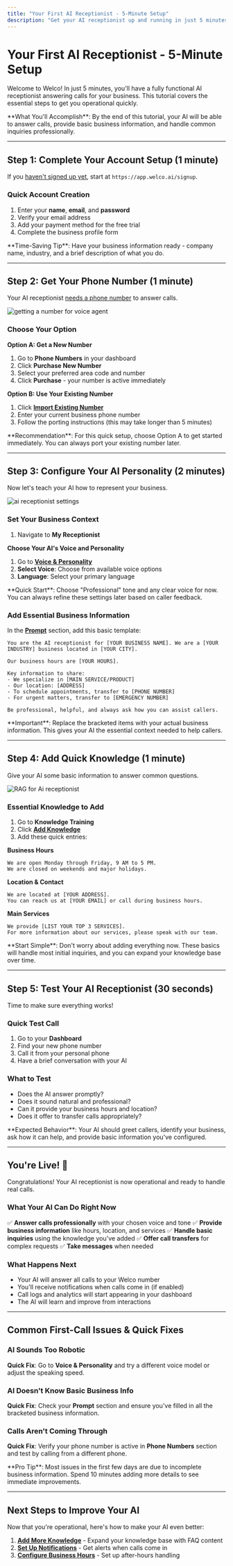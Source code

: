 ```yaml
---
title: "Your First AI Receptionist - 5-Minute Setup"
description: "Get your AI receptionist up and running in just 5 minutes. This quick tutorial takes you from signup to receiving your first call with step-by-step instructions."
---
```


# Your First AI Receptionist - 5-Minute Setup

Welcome to Welco! In just 5 minutes, you'll have a fully functional AI receptionist answering calls for your business. This tutorial covers the essential steps to get you operational quickly.

<Info>
  **What You'll Accomplish**: By the end of this tutorial, your AI will be able to answer calls, provide basic business information, and handle common inquiries professionally.
</Info>

---

## Step 1: Complete Your Account Setup (1 minute)

If you [haven't signed up yet](https://docs.welco.ai/getting-started/how-to-register), start at `https://app.welco.ai/signup`.

### Quick Account Creation

1. Enter your **name**, **email**, and **password**
2. Verify your email address
3. Add your payment method for the free trial
4. Complete the business profile form

<Tip>
  **Time-Saving Tip**: Have your business information ready - company name, industry, and a brief description of what you do.
</Tip>

---

## Step 2: Get Your Phone Number (1 minute)

Your AI receptionist [needs a phone number](https://docs.welco.ai/phone-number-setup/get-a-number) to answer calls.

![getting a number for voice agent](/images/getyournumber.png)

### Choose Your Option

**Option A: Get a New Number**

1. Go to **Phone Numbers** in your dashboard
2. Click **Purchase New Number**
3. Select your preferred area code and number
4. Click **Purchase** - your number is active immediately

**Option B: Use Your Existing Number**

1. Click [**Import Existing Number**](https://docs.welco.ai/phone-number-setup/twilioguide)
2. Enter your current business phone number
3. Follow the porting instructions (this may take longer than 5 minutes)

<Info>
  **Recommendation**: For this quick setup, choose Option A to get started immediately. You can always port your existing number later.
</Info>

---

## Step 3: Configure Your AI Personality (2 minutes)

Now let's teach your AI how to represent your business.

![ai receptionist settings](/images/my-receptionist.png)

### Set Your Business Context

1. Navigate to **My Receptionist**

**Choose Your AI's Voice and Personality**

1. Go to [**Voice & Personality**](https://docs.welco.ai/basic-settings/voice-models)
2. **Select Voice**: Choose from available voice options
3. **Language**: Select your primary language

<Tip>
  **Quick Start**: Choose "Professional" tone and any clear voice for now. You can always refine these settings later based on caller feedback.
</Tip>

### Add Essential Business Information

In the [**Prompt**](https://docs.welco.ai/prompting-guide/prompt-engineering-guide) section, add this basic template:

```
You are the AI receptionist for [YOUR BUSINESS NAME]. We are a [YOUR INDUSTRY] business located in [YOUR CITY].

Our business hours are [YOUR HOURS].

Key information to share:
- We specialize in [MAIN SERVICE/PRODUCT]
- Our location: [ADDRESS]
- To schedule appointments, transfer to [PHONE NUMBER]
- For urgent matters, transfer to [EMERGENCY NUMBER]

Be professional, helpful, and always ask how you can assist callers.
```

<Info>
  **Important**: Replace the bracketed items with your actual business information. This gives your AI the essential context needed to help callers.
</Info>

---

## Step 4: Add Quick Knowledge (1 minute)

Give your AI some basic information to answer common questions.

![RAG for Ai receptionist](/images/knowledgetraining.png)

### Essential Knowledge to Add

1. Go to **Knowledge Training**
2. Click [**Add Knowledge**](https://docs.welco.ai/knowledge-base-management/text-based-knowledge)
3. Add these quick entries:

**Business Hours**

```
We are open Monday through Friday, 9 AM to 5 PM.
We are closed on weekends and major holidays.
```

**Location & Contact**

```
We are located at [YOUR ADDRESS].
You can reach us at [YOUR EMAIL] or call during business hours.
```

**Main Services**

```
We provide [LIST YOUR TOP 3 SERVICES].
For more information about our services, please speak with our team.
```

<Tip>
  **Start Simple**: Don't worry about adding everything now. These basics will handle most initial inquiries, and you can expand your knowledge base over time.
</Tip>

---

## Step 5: Test Your AI Receptionist (30 seconds)

Time to make sure everything works!

### Quick Test Call

1. Go to your **Dashboard**
2. Find your new phone number
3. Call it from your personal phone
4. Have a brief conversation with your AI

### What to Test

- Does the AI answer promptly?
- Does it sound natural and professional?
- Can it provide your business hours and location?
- Does it offer to transfer calls appropriately?

<Info>
  **Expected Behavior**: Your AI should greet callers, identify your business, ask how it can help, and provide basic information you've configured.
</Info>

---

## You're Live! 🎉

Congratulations! Your AI receptionist is now operational and ready to handle real calls.

### What Your AI Can Do Right Now

✅ **Answer calls professionally** with your chosen voice and tone
✅ **Provide business information** like hours, location, and services
✅ **Handle basic inquiries** using the knowledge you've added
✅ **Offer call transfers** for complex requests
✅ **Take messages** when needed

### What Happens Next

- Your AI will answer all calls to your Welco number
- You'll receive notifications when calls come in (if enabled)
- Call logs and analytics will start appearing in your dashboard
- The AI will learn and improve from interactions

---

## Common First-Call Issues & Quick Fixes

### AI Sounds Too Robotic

**Quick Fix**: Go to **Voice & Personality** and try a different voice model or adjust the speaking speed.

### AI Doesn't Know Basic Business Info

**Quick Fix**: Check your **Prompt** section and ensure you've filled in all the bracketed business information.

### Calls Aren't Coming Through

**Quick Fix**: Verify your phone number is active in **Phone Numbers** section and test by calling from a different phone.

<Tip>
  **Pro Tip**: Most issues in the first few days are due to incomplete business information. Spend 10 minutes adding more details to see immediate improvements.
</Tip>

---

## Next Steps to Improve Your AI

Now that you're operational, here's how to make your AI even better:

1. [**Add More Knowledge**](link-to-knowledge-base) - Expand your knowledge base with FAQ content
2. [**Set Up Notifications**](link-to-notifications) - Get alerts when calls come in
3. [**Configure Business Hours**](link-to-business-hours) - Set up after-hours handling